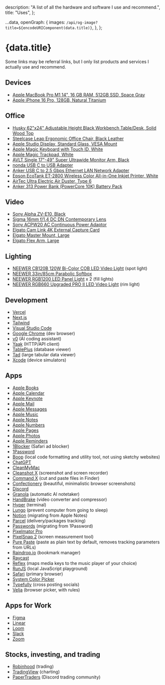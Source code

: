
  description: "A list of all the hardware and software I use and recommend.",
  title: "Uses",
};

  ...data,
  openGraph: {
    images: `/api/og-image?title=${encodeURIComponent(data.title)}`,
  },
};

# {data.title}

<Note>
  Some links may be referral links, but I only list products and services I
  actually use and recommend.
</Note>

## Devices

- [Apple MacBook Pro M1 14", 16 GB RAM, 512GB SSD, Space Gray](https://amzn.to/3YZ2MKn)
- [Apple iPhone 16 Pro, 128GB, Natural Titanium](https://amzn.to/43Je8Vk)

## Office

- [Husky 62"x24" Adjustable Height Black Workbench Table/Desk, Solid Wood Top](https://www.homedepot.com/p/Husky-62-in-W-x-24-in-D-Adjustable-Height-Black-Workbench-Table-with-Solid-Wood-Top-HOLT62XDB12/301810799)
- [Steelcase Leap Ergonomic Office Chair, Black Leather](https://amzn.to/43b09aK)
- [Apple Studio Display, Standard Glass, VESA Mount](https://amzn.to/4kcgLVL)
- [Apple Magic Keyboard with Touch ID, White](https://amzn.to/4kDCXI1)
- [Apple Magic Trackpad, White](https://amzn.to/3H9vHFo)
- [AVLT Single 17"-49" Super Ultrawide Monitor Arm, Black](https://amzn.to/43eGhDJ)
- [nonda USB C to USB Adapter](https://amzn.to/44OOmjC)
- [Anker USB C to 2.5 Gbps Ethernet LAN Network Adapter](https://amzn.to/3HraTJq)
- [Epson EcoTank ET-2800 Wireless Color All-in-One Inkjet Printer, White](https://amzn.to/4kFhJK1)
- [AirTec Ultra Electric Air Duster, Type 6](https://amzn.to/3H4UydA)
- [Anker 313 Power Bank (PowerCore 10K) Battery Pack](https://amzn.to/3SRK57L)

## Video

- [Sony Alpha ZV-E10, Black](https://amzn.to/3YXolLe)
- [Sigma 16mm f/1.4 DC DN Contemporary Lens](https://amzn.to/4kwzLOn)
- [Sony ACPW20 AC Continuous Power Adaptor](https://amzn.to/45rmq5B)
- [Elgato Cam Link 4K External Capture Card](https://amzn.to/43mqbIl)
- [Elgato Master Mount, Large](https://amzn.to/3SUrF6c)
- [Elgato Flex Arm, Large](https://amzn.to/4dyOnL1)

## Lighting

- [NEEWER CB120B 120W Bi-Color COB LED Video Light](https://amzn.to/3HbbCyr) (spot light)
- [NEEWER 33in/85cm Parabolic Softbox](https://amzn.to/45mUzDx)
- [NEEWER RGB1200 LED Panel Light](https://amzn.to/4kdH3qy) x 2 (fill lights)
- [NEEWER RGB660 Upgraded PRO II LED Video Light](https://amzn.to/4mv5elV) (rim light)

## Development

- [Vercel](https://vercel.com/home)
- [Next.js](https://nextjs.org)
- [Tailwind](https://tailwindcss.com)
- [Visual Studio Code](https://code.visualstudio.com)
- [Google Chrome](https://www.google.com/chrome/) (dev browser)
- [v0](https://v0.dev) (AI coding assistant)
- [Yaak](https://yaak.app) (HTTP/API client)
- [TablePlus](https://tableplus.com) (database viewer)
- [Tad](https://www.tadviewer.com) (large tabular data viewer)
- [Xcode](https://developer.apple.com/xcode/) (device simulators)

## Apps

- [Apple Books](https://www.apple.com/apple-books/)
- [Apple Calendar](https://apps.apple.com/us/app/calendar/id1108185179)
- [Apple Keynote](https://www.apple.com/in/keynote/)
- [Apple Mail](https://apps.apple.com/us/app/mail/id1108187098)
- [Apple Messages](https://apps.apple.com/us/app/messages/id1146560473)
- [Apple Music](https://www.apple.com/apple-music/)
- [Apple Notes](https://apps.apple.com/us/app/notes/id1110145109)
- [Apple Numbers](https://www.apple.com/in/numbers/)
- [Apple Pages](https://www.apple.com/in/pages/)
- [Apple Photos](https://apps.apple.com/us/app/photos/id1584215428)
- [Apple Reminders](https://apps.apple.com/us/app/reminders/id1108187841)
- [1Blocker](https://1blocker.com) (Safari ad blocker)
- [1Password](https://1password.com)
- [Boop](https://boop.okat.best) (local code formatting and utility tool, not using sketchy websites)
- [ChatGPT](https://chatgpt.com)
- [CleanMyMac](https://cleanmymac.com)
- [Cleanshot X](https://cleanshot.com) (screenshot and screen recorder)
- [Command X](https://sindresorhus.com/command-x) (cut and paste files in Finder)
- [Confectionery](https://confectioneryapp.com) (beautiful, minimalistic browser screenshots)
- [Discord](https://discord.com)
- [Granola](https://www.granola.ai) (automatic AI notetaker)
- [HandBrake](https://handbrake.fr) (video converter and compressor)
- [Hyper](https://hyper.is) (terminal)
- [Lungo](https://sindresorhus.com/lungo) (prevent computer from going to sleep)
- [Notion](https://www.notion.so) (migrating from Apple Notes)
- [Parcel](https://parcel.app) (delivery/packages tracking)
- [Passwords](https://apps.apple.com/us/app/passwords/id6473799789) (migrating from 1Password)
- [Pixelmator Pro](https://www.pixelmator.com/pro/)
- [PixelSnap 2](https://getpixelsnap.com) (screen measurement tool)
- [Pure Paste](https://sindresorhus.com/pure-paste) (paste as plain text by default, removes tracking parameters from URLs)
- [Raindrop.io](https://raindrop.io) (bookmark manager)
- [Raycast](https://www.raycast.com)
- [Reflex](https://stuntsoftware.com/reflex/) (maps media keys to the music player of your choice)
- [RunJS](https://runjs.app) (local JavaScript playground)
- [Safari](https://www.apple.com/safari/) (primary browser)
- [System Color Picker](https://sindresorhus.com/system-color-picker)
- [Typefully](https://typefully.com) (cross posting socials)
- [Velja](https://sindresorhus.com/velja) (browser picker, with rules)

## Apps for Work

- [Figma](https://www.figma.com)
- [Linear](https://linear.app)
- [Loom](https://www.loom.com)
- [Slack](https://slack.com)
- [Zoom](https://www.zoom.com)

## Stocks, investing, and trading

- [Robinhood](https://join.robinhood.com/michaen765) (trading)
- [TradingView](https://www.tradingview.com/pricing/?share_your_love=manovotny) (charting)
- [PaperTraders](https://papertraders.io) (Discord trading community)
